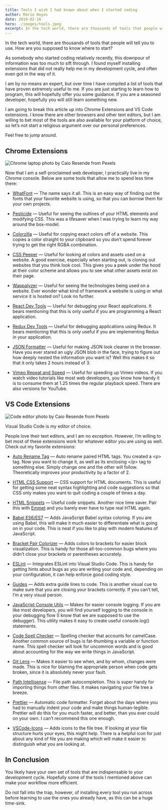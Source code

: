 ```yaml
---
title: Tools I wish I had known about when I started coding
author: Mario Hoyos
date: 2019-02-16
hero: ./images/tools.jpeg
excerpt: In the tech world, there are thousands of tools that people will tell you to use. How are you supposed to know where to start?
---
```

In the tech world, there are thousands of tools that people will tell you to use. How are you supposed to know where to start?

As somebody who started coding relatively recently, this downpour of information was too much to sift through. I found myself installing extensions that did not really help me in my development cycle, and often even got in the way of it.

I am by no means an expert, but over time I have compiled a list of tools that have proven extremely useful to me. If you are just starting to learn how to program, this will hopefully offer you some guidance. If you are a seasoned developer, hopefully you will still learn something new.

I am going to break this article up into Chrome Extensions and VS Code extensions. I know there are other browsers and other text editors, but I am willing to bet most of the tools are also available for your platform of choice, so let’s not start a religious argument over our personal preferences.

Feel free to jump around.

## Chrome Extensions

<div className="Image__Small">
  <img
    src="./images/chrome-laptop.jpeg"
    title="Chrome laptop photo by Caio Resende from Pexels"
    alt="Chrome laptop photo by Caio Resende from Pexels"
  />
</div>

Now that I am a self-proclaimed web developer, I practically live in my Chrome console. Below are some tools that allow me to spend less time there:

- [WhatFont](https://chrome.google.com/webstore/detail/whatfont/jabopobgcpjmedljpbcaablpmlmfcogm?hl=en) — The name says it all. This is an easy way of finding out the fonts that your favorite website is using, so that you can borrow them for your own projects.

- [Pesticide](https://chrome.google.com/webstore/detail/pesticide-for-chrome/bblbgcheenepgnnajgfpiicnbbdmmooh?hl=en) — Useful for seeing the outlines of your HTML elements and modifying CSS. This was a lifesaver when I was trying to learn my way around the box-model.

- [Colorzilla](https://chrome.google.com/webstore/detail/colorzilla/bhlhnicpbhignbdhedgjhgdocnmhomnp?hl=en) — Useful for copying exact colors off of a website. This copies a color straight to your clipboard so you don’t spend forever trying to get the right RGBA combination.

- [CSS Peeper](https://chrome.google.com/webstore/detail/css-peeper/mbnbehikldjhnfehhnaidhjhoofhpehk?hl=en) — Useful for looking at colors and assets used on a website. A good exercise, especially when starting out, is cloning out websites that you think look cool. This gives you a peek under the hood at their color scheme and allows you to see what other assets exist on their page.

- [Wappalyzer](https://chrome.google.com/webstore/detail/wappalyzer/gppongmhjkpfnbhagpmjfkannfbllamg?hl=en) — Useful for seeing the technologies being used on a website. Ever wonder what kind of framework a website is using or what service it is hosted on? Look no further.

- [React Dev Tools](https://chrome.google.com/webstore/detail/react-developer-tools/fmkadmapgofadopljbjfkapdkoienihi?hl=en) — Useful for debugging your React applications. It bears mentioning that this is only useful if you are programming a React application.

- [Redux Dev Tools](https://chrome.google.com/webstore/detail/redux-devtools/lmhkpmbekcpmknklioeibfkpmmfibljd?hl=en) — Useful for debugging applications using Redux. It bears mentioning that this is only useful if you are implementing Redux in your application.

- [JSON Formatter](https://chrome.google.com/webstore/detail/json-formatter/bcjindcccaagfpapjjmafapmmgkkhgoa?hl=en) — Useful for making JSON look cleaner in the browser. Have you ever stared an ugly JSON blob in the face, trying to figure out how deeply nested the information you want is? Well this makes it so that it only takes 2 hours instead of 3.

- [Vimeo Repeat and Speed](https://chrome.google.com/webstore/detail/vimeo-repeat-speed/noonakfaafcdaagngpjehilgegefdima?hl=en) — Useful for speeding up Vimeo videos. If you watch video tutorials like most web developers, you know how handy it is to consume them at 1.25 times the regular playback speed. There are also versions for YouTube.

## VS Code Extensions

<div className="Image__Small">
<img
src="./images/editor.jpeg"
title="Code editor photo by Caio Resende from Pexels"
alt="Code editor photo by Caio Resende from Pexels"
/>
</div>

Visual Studio Code is my editor of choice.

People love their text editors, and I am no exception. However, I’m willing to bet most of these extensions work for whatever editor you are using as well. Check out my favorite extensions:

- [Auto Rename Tag](https://marketplace.visualstudio.com/items?itemName=formulahendry.auto-rename-tag) — Auto rename paired HTML tags. You created a \<p> tag. Now you want to change it, as well as its enclosing \</p> tag to something else. Simply change one and the other will follow. Theoretically improves your productivity by a factor of 2.

- [HTML CSS Support](https://marketplace.visualstudio.com/items?itemName=ecmel.vscode-html-css) — CSS support for HTML documents. This is useful for getting some neat syntax highlighting and code suggestions so that CSS only makes you want to quit coding a couple of times a day.

- [HTML Snippets](https://marketplace.visualstudio.com/items?itemName=abusaidm.html-snippets) — Useful code snippets. Another nice time saver. Pair this with [Emmet](https://emmet.io/) and you barely ever have to type real HTML again.

- [Babel ES6/ES7](https://marketplace.visualstudio.com/items?itemName=dzannotti.vscode-babel-coloring) — Adds JavaScript Babel syntax coloring. If you are using Babel, this will make it much easier to differentiate what is going on in your code. This is neat if you like to play with modern features of JavaScript.

- [Bracket Pair Colorizer](https://marketplace.visualstudio.com/items?itemName=CoenraadS.bracket-pair-colorizer) — Adds colors to brackets for easier block visualization. This is handy for those all-too-common bugs where you didn’t close your brackets or parentheses accurately.

- [ESLint](https://marketplace.visualstudio.com/items?itemName=dbaeumer.vscode-eslint) — Integrates ESLint into Visual Studio Code. This is handy for getting hints about bugs as you are writing your code and, depending on your configuration, it can help enforce good coding style.

- [Guides](https://marketplace.visualstudio.com/items?itemName=spywhere.guides) — Adds extra guide lines to code. This is another visual cue to make sure that you are closing your brackets correctly. If you can’t tell, I’m a very visual person.

- [JavaScript Console Utils](https://marketplace.visualstudio.com/items?itemName=whtouche.vscode-js-console-utils) — Makes for easier console logging. If you are like most developers, you will find yourself logging to the console in your debugging flow (I know that we are supposed to use the debugger). This utility makes it easy to create useful console.log() statements.

- [Code Spell Checker](https://marketplace.visualstudio.com/items?itemName=streetsidesoftware.code-spell-checker) — Spelling checker that accounts for camelCase. Another common source of bugs is fat-thumbing a variable or function name. This spell checker will look for uncommon words and is good about accounting for the way we write things in JavaScript.

- [Git Lens](https://marketplace.visualstudio.com/items?itemName=eamodio.gitlens) — Makes it easier to see when, and by whom, changes were made. This is nice for blaming the appropriate person when code gets broken, since it is absolutely never your fault.

- [Path Intellisense](https://marketplace.visualstudio.com/items?itemName=christian-kohler.path-intellisense) — File path autocompletion. This is super handy for importing things from other files. It makes navigating your file tree a breeze.

- [Prettier](https://marketplace.visualstudio.com/items?itemName=esbenp.prettier-vscode) — Automatic code formatter. Forget about the days where you had to manually indent your code and make things human-legible. Prettier will do this for you much faster, and better, than you ever could on your own. I can’t recommend this one enough.

- [VSCode-Icons](https://marketplace.visualstudio.com/items?itemName=vscode-icons-team.vscode-icons) — Adds icons to the file tree. If looking at your file structure hurts your eyes, this might help. There is a helpful icon for just about any kind of file you are making which will make it easier to distinguish what you are looking at.

## In Conclusion

You likely have your own set of tools that are indispensable to your development cycle. Hopefully some of the tools I mentioned above can make your workflow more efficient.

Do not fall into the trap, however, of installing every tool you run across before learning to use the ones you already have, as this can be a huge time-sink.
